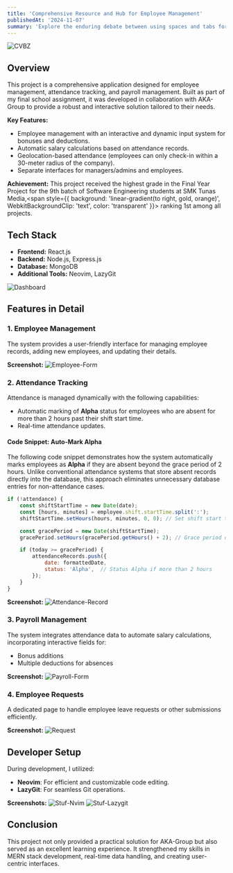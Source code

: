 ```yaml
---
title: 'Comprehensive Resource and Hub for Employee Management'
publishedAt: '2024-11-07'
summary: 'Explore the enduring debate between using spaces and tabs for code indentation, and why this choice matters more than you might think.'
---
```


![CVBZ](https://github.com/user-attachments/assets/9e8cab73-f2ee-4765-8abf-8ee3a4b98323)

## Overview
This project is a comprehensive application designed for employee management, attendance tracking, and payroll management. Built as part of my final school assignment, it was developed in collaboration with AKA-Group to provide a robust and interactive solution tailored to their needs.

**Key Features:**
- Employee management with an interactive and dynamic input system for bonuses and deductions.
- Automatic salary calculations based on attendance records.
- Geolocation-based attendance (employees can only check-in within a 30-meter radius of the company).
- Separate interfaces for managers/admins and employees.


**Achievement:**
This project received the highest grade in the Final Year Project for the 9th batch of Software Engineering students at SMK Tunas Media,<span style={{ background: 'linear-gradient(to right, gold, orange)', WebkitBackgroundClip: 'text', color: 'transparent' }}> ranking 1st among all projects.</span>


## Tech Stack
- **Frontend:** React.js
- **Backend:** Node.js, Express.js
- **Database:** MongoDB
- **Additional Tools:** Neovim, LazyGit

![Dashboard](https://github.com/user-attachments/assets/8f44ee37-0f2e-4ced-98b7-f126938bb90b)

## Features in Detail
### 1. Employee Management
The system provides a user-friendly interface for managing employee records, adding new employees, and updating their details.

**Screenshot:**
![Employee-Form](https://github.com/user-attachments/assets/3851beef-2fda-4fb5-9a56-e3a106f3571a)

### 2. Attendance Tracking
Attendance is managed dynamically with the following capabilities:
- Automatic marking of **Alpha** status for employees who are absent for more than 2 hours past their shift start time.
- Real-time attendance updates.

#### Code Snippet: Auto-Mark Alpha
The following code snippet demonstrates how the system automatically marks employees as **Alpha** if they are absent beyond the grace period of 2 hours. Unlike conventional attendance systems that store absent records directly into the database, this approach eliminates unnecessary database entries for non-attendance cases.

```javascript
if (!attendance) {
    const shiftStartTime = new Date(date);
    const [hours, minutes] = employee.shift.startTime.split(':');
    shiftStartTime.setHours(hours, minutes, 0, 0); // Set shift start time

    const gracePeriod = new Date(shiftStartTime);
    gracePeriod.setHours(gracePeriod.getHours() + 2); // Grace period of 2 hours

    if (today >= gracePeriod) {
        attendanceRecords.push({
            date: formattedDate,
            status: 'Alpha',  // Status Alpha if more than 2 hours
        });
    }
}
```

**Screenshot:**
![Attendance-Record](https://github.com/user-attachments/assets/e5350b99-529f-40fd-84da-b54876f125bb)

### 3. Payroll Management
The system integrates attendance data to automate salary calculations, incorporating interactive fields for:
- Bonus additions
- Multiple deductions for absences

**Screenshot:**
![Payroll-Form](https://github.com/user-attachments/assets/49858311-8a16-4a74-8de5-014e075107d6)

### 4. Employee Requests
A dedicated page to handle employee leave requests or other submissions efficiently.

**Screenshot:**
![Request](https://github.com/user-attachments/assets/d7d75b74-547b-43d4-81d4-055d1045d45f)

## Developer Setup
During development, I utilized:
- **Neovim**: For efficient and customizable code editing.
- **LazyGit**: For seamless Git operations.

**Screenshots:**
![Stuf-Nvim](https://github.com/user-attachments/assets/2b9f13d9-2620-400b-8753-071cee6d0eb7)
![Stuf-Lazygit](https://github.com/user-attachments/assets/75b0ea27-8fc2-47d8-be02-9274f38acadd)

## Conclusion
This project not only provided a practical solution for AKA-Group but also served as an excellent learning experience. It strengthened my skills in MERN stack development, real-time data handling, and creating user-centric interfaces.
